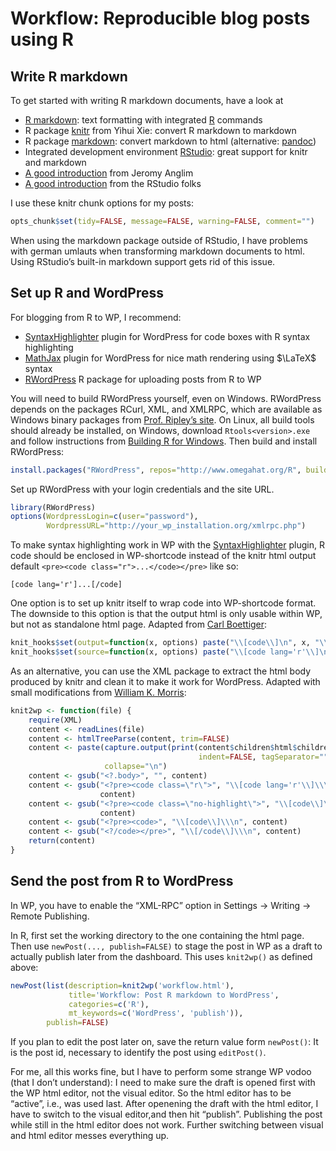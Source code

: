 Workflow: Reproducible blog posts using R
=========================

Write R markdown
-------------------------

To get started with writing R markdown documents, have a look at

 - [R markdown](http://www.rstudio.org/docs/r_markdown): text formatting with integrated [R](http://www.r-project.org/) commands
 - R package [knitr](http://yihui.name/knitr/) from Yihui Xie: convert R markdown to markdown
 - R package [markdown](http://cran.r-project.org/package=markdown): convert markdown to html (alternative: [pandoc](http://johnmacfarlane.net/pandoc/))
 - Integrated development environment [RStudio](http://www.rstudio.org/): great support for knitr and markdown
 - [A good introduction](http://jeromyanglim.blogspot.de/2012/05/getting-started-with-r-markdown-knitr.html) from Jeromy Anglim
 - [A good introduction](http://www.rstudio.org/docs/authoring/using_markdown) from the RStudio folks

I use these knitr chunk options for my posts:

```r
opts_chunk$set(tidy=FALSE, message=FALSE, warning=FALSE, comment="")
```

When using the markdown package outside of RStudio, I have problems with german umlauts when transforming markdown documents to html. Using RStudio's built-in markdown support gets rid of this issue.

Set up R and WordPress
-------------------------

For blogging from R to WP, I recommend:

 - [SyntaxHighlighter](http://wordpress.org/extend/plugins/syntaxhighlighter/) plugin for WordPress for code boxes with R syntax highlighting
 - [MathJax](http://wordpress.org/extend/plugins/mathjax-latex/) plugin for WordPress for nice math rendering using $\LaTeX$ syntax
 - [RWordPress](http://www.omegahat.org/RWordPress/) R package for uploading posts from R to WP

You will need to build RWordPress yourself, even on Windows. RWordPress depends on the packages RCurl, XML, and XMLRPC, which are available as Windows binary packages from [Prof. Ripley's site](http://www.stats.ox.ac.uk/pub/RWin/bin/windows/contrib/2.15/). On Linux, all build tools should already be installed, on Windows, download `Rtools<version>.exe` and follow instructions from [Building R for Windows](http://cran.r-project.org/bin/windows/Rtools/). Then build and install RWordPress:

```r
install.packages("RWordPress", repos="http://www.omegahat.org/R", build=TRUE)
```

Set up RWordPress with your login credentials and the site URL.

```r
library(RWordPress)
options(WordpressLogin=c(user="password"),
        WordpressURL="http://your_wp_installation.org/xmlrpc.php")
```

To make syntax highlighting work in WP with the [SyntaxHighlighter](http://wordpress.org/extend/plugins/syntaxhighlighter/) plugin, R code should be enclosed in WP-shortcode instead of the knitr html output default `<pre><code class="r">...</code></pre>` like so:

```
[code lang='r']...[/code]
```

One option is to set up knitr itself to wrap code into WP-shortcode format. The downside to this option is that the output html is only usable within WP, but not as standalone html page. Adapted from [Carl Boettiger](http://www.carlboettiger.info/wordpress/archives/3974):

<!--
knit_patterns$set(chunk.begin = '^\\[code lang="r", (.*)\\]',
chunk.end = '^\\[/code\\]')

I did not test them, though. There are patterns for other elements
such as inline R code; if you just want to borrow the syntax for HTML,
you can first

knit_patterns$set(all_patterns$html) 
-->

```r
knit_hooks$set(output=function(x, options) paste("\\[code\\]\n", x, "\\[/code\\]\n", sep=""))
knit_hooks$set(source=function(x, options) paste("\\[code lang='r'\\]\n", x, "\\[/code\\]\n", sep=""))
```

As an alternative, you can use the XML package to extract the html body produced by knitr and clean it to make it work for WordPress. Adapted with small modifications from [William K. Morris](http://wkmor1.wordpress.com/2012/07/01/rchievement-of-the-day-3-bloggin-from-r-14/):

```r
knit2wp <- function(file) {
    require(XML)
    content <- readLines(file)
    content <- htmlTreeParse(content, trim=FALSE)
    content <- paste(capture.output(print(content$children$html$children$body,
                                          indent=FALSE, tagSeparator="")),
                     collapse="\n")
    content <- gsub("<?.body>", "", content)
    content <- gsub("<?pre><code class=\"r\">", "\\[code lang='r'\\]\\\n",
                    content)
    content <- gsub("<?pre><code class=\"no-highlight\">", "\\[code\\]\\\n",
                    content)
    content <- gsub("<?pre><code>", "\\[code\\]\\\n", content)
    content <- gsub("<?/code></pre>", "\\[/code\\]\\\n", content)
    return(content)
}
```

Send the post from R to WordPress
-------------------------

In WP, you have to enable the "XML-RPC" option in Settings -> Writing -> Remote Publishing.

In R, first set the working directory to the one containing the html page. Then use `newPost(..., publish=FALSE)` to stage the post in WP as a draft to actually publish later from the dashboard. This uses `knit2wp()` as defined above:

```r
newPost(list(description=knit2wp('workflow.html'),
             title='Workflow: Post R markdown to WordPress',
             categories=c('R'),
             mt_keywords=c('WordPress', 'publish')),
        publish=FALSE)
```

If you plan to edit the post later on, save the return value form `newPost()`: It is the post id, necessary to identify the post using `editPost()`.

For me, all this works fine, but I have to perform some strange WP vodoo (that I don't understand): I need to make sure the draft is opened first with the WP html editor, not the visual editor. So the html editor has to be "active", i.e., was used last. After openening the draft with the html editor, I have to switch to the visual editor,and then hit "publish". Publishing the post while still in the html editor does not work. Further switching between visual and html editor messes everything up.
